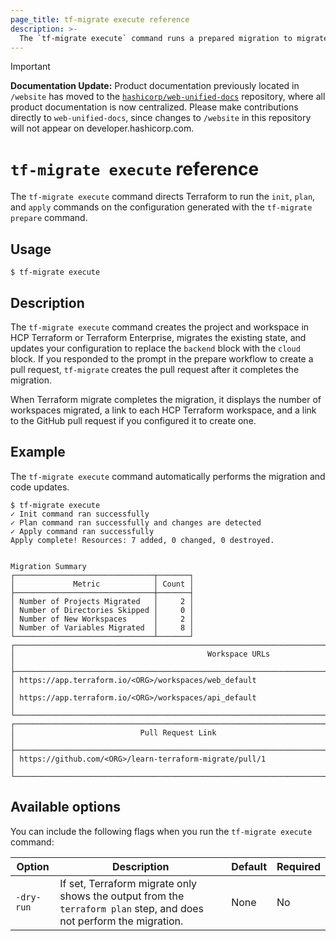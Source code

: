 ```yaml
---
page_title: tf-migrate execute reference
description: >-
  The `tf-migrate execute` command runs a prepared migration to migrate locally existing state to HCP Terraform or Terraform Enterprise.
---
```


> [!IMPORTANT]  
> **Documentation Update:** Product documentation previously located in `/website` has moved to the [`hashicorp/web-unified-docs`](https://github.com/hashicorp/web-unified-docs) repository, where all product documentation is now centralized. Please make contributions directly to `web-unified-docs`, since changes to `/website` in this repository will not appear on developer.hashicorp.com.

# `tf-migrate execute` reference

The `tf-migrate execute` command directs Terraform to run the `init`, `plan`, and `apply` commands on the configuration generated with the `tf-migrate prepare` command. 

## Usage

```
$ tf-migrate execute
```

## Description

The `tf-migrate execute` command creates the project and workspace in HCP Terraform or Terraform Enterprise, migrates the existing state, and updates your configuration to replace the `backend` block with the `cloud` block. If you responded to the prompt in the prepare workflow to create a pull request, `tf-migrate` creates the pull request after it completes the migration.

When Terraform migrate completes the migration, it displays the number of workspaces migrated, a link to each HCP Terraform workspace, and a link to the GitHub pull request if you configured it to create one.

## Example

The `tf-migrate execute` command automatically performs the migration and code updates. 

<CodeBlockConfig hideClipboard>

```
$ tf-migrate execute
✓ Init command ran successfully
✓ Plan command ran successfully and changes are detected
✓ Apply command ran successfully
Apply complete! Resources: 7 added, 0 changed, 0 destroyed.


Migration Summary
┌───────────────────────────────┬───────┐
│             Metric            │ Count │
├───────────────────────────────┼───────┤
│ Number of Projects Migrated   │     2 │
│ Number of Directories Skipped │     0 │
│ Number of New Workspaces      │     2 │
│ Number of Variables Migrated  │     8 │
└───────────────────────────────┴───────┘
┌───────────────────────────────────────────────────────────────────────────────────────────────────┐
│                                           Workspace URLs                                          │
├───────────────────────────────────────────────────────────────────────────────────────────────────┤
│ https://app.terraform.io/<ORG>/workspaces/web_default                                             │
│ https://app.terraform.io/<ORG>/workspaces/api_default                                             │
└───────────────────────────────────────────────────────────────────────────────────────────────────┘
┌────────────────────────────────────────────────────────────────────────┐
│                            Pull Request Link                           │
├────────────────────────────────────────────────────────────────────────┤
│ https://github.com/<ORG>/learn-terraform-migrate/pull/1                │
└────────────────────────────────────────────────────────────────────────┘
```

</CodeBlockConfig>


## Available options

You can include the following flags when you run the `tf-migrate execute` command:

| Option | Description | Default | Required |
| ------ | ----------- | ------- | -------- |
| `-dry-run` | If set, Terraform migrate only shows the output from the `terraform plan` step, and does not perform the migration. | None | No |